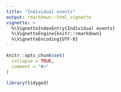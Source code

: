```yaml
---
title: "Individual events"
output: rmarkdown::html_vignette
vignette: >
  %\VignetteIndexEntry{Individual events}
  %\VignetteEngine{knitr::rmarkdown}
  %\VignetteEncoding{UTF-8}
---
```


```r
knitr::opts_chunk$set(
  collapse = TRUE,
  comment = "#>"
)
```

```r
library(tidyged)
```
